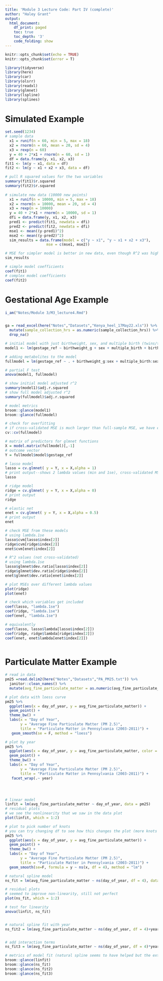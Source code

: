 ```yaml
---
title: 'Module 3 Lecture Code: Part IV (complete)'
author: "Haley Grant"
output:
  html_document:
    df_print: paged
    toc: true
    toc_depth: '3'
    code_folding: show
---
```


```r
knitr::opts_chunk$set(echo = TRUE)
knitr::opts_chunk$set(error = T)

```

```r

library(tidyverse)
library(here)
library(car)
library(olsrr)
library(readxl)
library(glmnet)
library(lspline)
library(splines)

```

# Simulated Example

```r
set.seed(1234)
# sample data
  x1 = runif(n = 60, min = 5, max = 18)
  x2 = rnorm(n = 60, mean = 20, sd = 4)
  x3 = rexp(n = 60)
  y = 40 + 2*x1 + rnorm(n = 60, sd = 1)
  df = data.frame(y, x1, x2, x3)
fit1 <- lm(y ~ x1, data = df)
fit2 <- lm(y ~ x1 + x2 + x3, data = df)

# pull R squared values for the two variables
summary(fit1)$r.squared
summary(fit2)$r.squared
  
# simulate new data (10000 new points)
  x1 = runif(n = 10000, min = 5, max = 18)
  x2 = rnorm(n = 10000, mean = 20, sd = 4)
  x3 = rexp(n = 10000)
  y = 40 + 2*x1 + rnorm(n = 10000, sd = 1)
  dfi = data.frame(y, x1, x2, x3)
  pred1 <- predict(fit1, newdata = dfi)
  pred2 <- predict(fit2, newdata = dfi)
  mse1 <- mean((y-pred1)^2)
  mse2 <- mean((y-pred2)^2)
  sim_results = data.frame(model = c("y ~ x1", "y ~ x1 + x2 + x3"),
                   mse = c(mse1, mse2))

# MSE for simpler model is better in new data, even though R^2 was higher in sample in the bigger model (overfitting)
sim_results 

# simple model coefficients
coef(fit1)
# complex model coefficients 
coef(fit2)


```

# Gestational Age Example

```r

i_am("Notes/Module 3/M3_lecture4.Rmd")


ga = read_excel(here("Notes","Datasets","Kenya_heel_17May22.xls")) %>% janitor::clean_names() %>% select(-c(1:2, 58:59, 62:66)) %>%
  mutate(sample_collection_hrs = as.numeric(sample_collection_hrs)) %>%
  drop_na()

```



```r
# initial model with just birthweight, sex, and multiple birth (twins/triplets/etc vs singeltons)
model1 <- lm(gestage_ref ~ birthweight_g + sex + multiple_birth + birthweight_g:sex + multiple_birth:sex + multiple_birth:birthweight_g, data = ga)

# adding metabolites to the model
fullmodel = lm(gestage_ref ~ . + birthweight_g:sex + multiple_birth:sex + multiple_birth:birthweight_g, data = ga)

# partial F test
anova(model1, fullmodel)

# show initial model adjusted r^2
summary(model1)$adj.r.squared
# show full model adjusted r^2
summary(fullmodel)$adj.r.squared

# model metrics
broom::glance(model1)
broom::glance(fullmodel)

# check for overfitting
# if cross-validated MSE is much larger than full-sample MSE, we have evidence of overfitting
cv::cv(fullmodel)

# matrix of predictors for glmnet functions
X = model.matrix(fullmodel)[,-1]
# outcome vector
Y = fullmodel$model$gestage_ref

# lasso model
lasso = cv.glmnet( y = Y, x = X,alpha = 1)
# print output--shows 2 lambda values (min and 1se), cross-validated MSE, # variables with nonzero coefficients
lasso

# ridge model
ridge = cv.glmnet( y = Y, x = X,alpha = 0)
# print output
ridge

# elastic net 
enet = cv.glmnet( y = Y, x = X,alpha = 0.5)
# print output
enet

# check MSE from these models
# using lambda.1se
lasso$cvm[lasso$index[2]]
ridge$cvm[ridge$index[2]]
enet$cvm[enet$index[2]]

# R^2 values (not cross-validated)
# using lambda.1se
lasso$glmnet$dev.ratio[lasso$index[2]]
ridge$glmnet$dev.ratio[ridge$index[2]]
enet$glmnet$dev.ratio[enet$index[2]]

# plot MSEs over different lambda values
plot(ridge)
plot(enet)

# check which variables get included
coef(lasso, "lambda.1se")
coef(ridge, "lambda.1se")
coef(enet, "lambda.1se")

# equivalently
coef(lasso, lasso$lambda[lasso$index[2]])
coef(ridge, ridge$lambda[ridge$index[2]])
coef(enet, enet$lambda[enet$index[2]])



```

# Particulate Matter Example

```r
# read in data
pm25 =read.delim2(here("Notes","Datasets","PA_PM25.txt")) %>%
  janitor::clean_names() %>%
  mutate(avg_fine_particulate_matter = as.numeric(avg_fine_particulate_matter)) %>% drop_na()

# plot data with loess curve
pm25 %>%
  ggplot(aes(x = day_of_year, y = avg_fine_particulate_matter)) + 
  geom_point() + 
  theme_bw() +
  labs(x = "Day of Year",
       y = "Average Fine Particulate Matter (PM 2.5)",
       title = "Particulate Matter in Pennsylvania (2003-2011)") + 
   geom_smooth(se = F, method = "loess")

# plot by year
pm25 %>%
  ggplot(aes(x = day_of_year, y = avg_fine_particulate_matter, color = month)) + 
  geom_point() + 
  theme_bw() +
  labs(x = "Day of Year",
       y = "Average Fine Particulate Matter (PM 2.5)",
       title = "Particulate Matter in Pennsylvania (2003-2011)") + 
   facet_wrap(.~ year)





```


```r
# linear model
linfit = lm(avg_fine_particulate_matter ~ day_of_year, data = pm25)
# residual plots
# we see the nonlinearity that we saw in the data plot
plot(linfit, which = 1:2)

# plot to pick number of knots
# you can try changing df to see how this changes the plot (more knots = more choppiness)
pm25 %>%
  ggplot(aes(x = day_of_year, y = avg_fine_particulate_matter)) + 
  geom_point() + 
  theme_bw() +
  labs(x = "Day of Year",
       y = "Average Fine Particulate Matter (PM 2.5)",
       title = "Particulate Matter in Pennsylvania (2003-2011)") + 
  geom_smooth(se=F, formula = y ~ ns(x, df = 4), method = "lm")

# natural spline model
ns_fit = lm(avg_fine_particulate_matter ~ ns(day_of_year, df = 4), data = pm25)

# residual plots
# seemed to improve non-linearity, still not perfect
plot(ns_fit, which = 1:2)

# test for linearity
anova(linfit, ns_fit)


# natural spline fit with year 
ns_fit2 = lm(avg_fine_particulate_matter ~ ns(day_of_year, df = 4)+year, data = pm25)


# add interaction terms
ns_fit3 = lm(avg_fine_particulate_matter ~ ns(day_of_year, df = 4)*year, data = pm25)

# metrics of model fit (natural spline seems to have helped but the extra year main effect or interactions don't seem to help)
broom::glance(linfit)
broom::glance(ns_fit)
broom::glance(ns_fit2)
broom::glance(ns_fit3)


```
